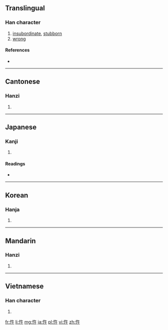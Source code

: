 ==Translingual==

===Han character===
{{Han char|rn=61|rad=心|as=04|sn=7|four=9804<sub>0</sub>|canj=心人十 (POJ)|ids=⿰[[忄]][[午]]}}

# [[insubordinate]], [[stubborn]]
# [[wrong]]

====References====
* {{Han ref|kx=0377.180|dkj=10358|dj=0705.040|hdz=42276.120|uh=5FE4|ud=24548|bh=CADE|bd=51934}}

----

==Cantonese==

===Hanzi===
{{yue-hanzi|jyut=[[ng5]]|y=ng5}}

# {{defn|lang=yue|sort=心04}}

----

==Japanese==

===Kanji===
{{ja-kanji|grade=|rs=心04}}

# {{defn|lang=ja|sort=心04}}

====Readings====
* {{ja-readings|on=[[ご]] (go)|kun=[[さからう]] (sakarau)}}

----

==Korean==

===Hanja===
{{ko-hanja|hangeul=오|eumhun=|rv=o|mr=o|y=o}}

# {{defn|lang=ko|sort=心04}}

----

==Mandarin==

===Hanzi===
{{cmn-hanzi|pin=[[wǔ]] ([[wu3]])|wg=wu<sup>3</sup>}}

# {{defn|lang=cmn|sort=心04}}

----

==Vietnamese==

===Han character===
{{vi-readings|rs=心04| hanviet = ngỗ}}

# {{defn|lang=vi|sort=心04}}

[[fr:忤]]
[[li:忤]]
[[mg:忤]]
[[ja:忤]]
[[pl:忤]]
[[vi:忤]]
[[zh:忤]]